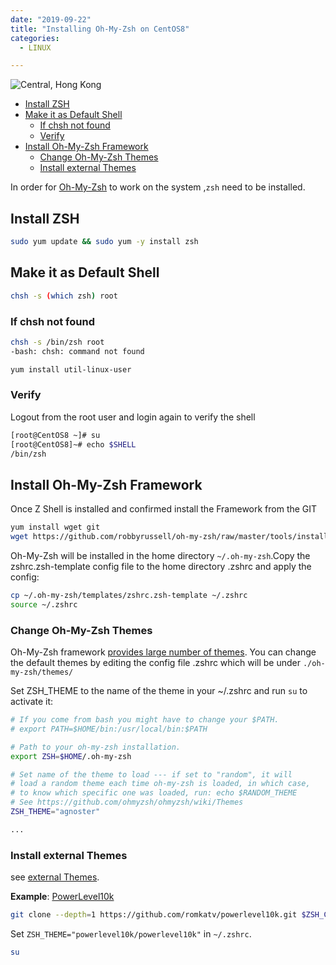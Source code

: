 ```yaml
---
date: "2019-09-22"
title: "Installing Oh-My-Zsh on CentOS8"
categories:
  - LINUX

---
```


![Central, Hong Kong](./photo-kt443t6d_64hdh43hfh6dgjdfhg4_d.jpg)



<!-- TOC -->

- [Install ZSH](#install-zsh)
- [Make it as Default Shell](#make-it-as-default-shell)
  - [If chsh not found](#if-chsh-not-found)
  - [Verify](#verify)
- [Install Oh-My-Zsh Framework](#install-oh-my-zsh-framework)
  - [Change Oh-My-Zsh Themes](#change-oh-my-zsh-themes)
  - [Install external Themes](#install-external-themes)

<!-- /TOC -->

In order for [Oh-My-Zsh](https://ohmyz.sh) to work on the system ,`zsh` need to be installed.


## Install ZSH


```bash
sudo yum update && sudo yum -y install zsh
```


## Make it as Default Shell


```bash
chsh -s (which zsh) root
```

### If chsh not found


```bash
chsh -s /bin/zsh root
-bash: chsh: command not found
```

```bash
yum install util-linux-user
```


### Verify

Logout from the root user and login again to verify the shell


```bash
[root@CentOS8 ~]# su
[root@CentOS8]~# echo $SHELL
/bin/zsh
```


## Install Oh-My-Zsh Framework

Once Z Shell is installed and confirmed install the Framework from the GIT


```bash
yum install wget git
wget https://github.com/robbyrussell/oh-my-zsh/raw/master/tools/install.sh -O - | zsh
```


Oh-My-Zsh will be installed in the home directory `~/.oh-my-zsh`.Copy the zshrc.zsh-template config file to the home directory .zshrc and apply the config:


```bash
cp ~/.oh-my-zsh/templates/zshrc.zsh-template ~/.zshrc
source ~/.zshrc
```


### Change Oh-My-Zsh Themes


Oh-My-Zsh framework [provides large number of themes](https://github.com/ohmyzsh/ohmyzsh/wiki/Themes). You can change the default themes by editing the config file .zshrc which will be under `./oh-my-zsh/themes/`

Set ZSH_THEME to the name of the theme in your ~/.zshrc and run `su` to activate it:


```bash
# If you come from bash you might have to change your $PATH.
# export PATH=$HOME/bin:/usr/local/bin:$PATH

# Path to your oh-my-zsh installation.
export ZSH=$HOME/.oh-my-zsh

# Set name of the theme to load --- if set to "random", it will
# load a random theme each time oh-my-zsh is loaded, in which case,
# to know which specific one was loaded, run: echo $RANDOM_THEME
# See https://github.com/ohmyzsh/ohmyzsh/wiki/Themes
ZSH_THEME="agnoster"

...
```


### Install external Themes

see [external Themes](https://github.com/ohmyzsh/ohmyzsh/wiki/External-themes).

__Example__: [PowerLevel10k](https://github.com/romkatv/powerlevel10k#oh-my-zsh)


```bash
git clone --depth=1 https://github.com/romkatv/powerlevel10k.git $ZSH_CUSTOM/themes/powerlevel10k
```

Set `ZSH_THEME="powerlevel10k/powerlevel10k"` in `~/.zshrc`.


```bash
su
```